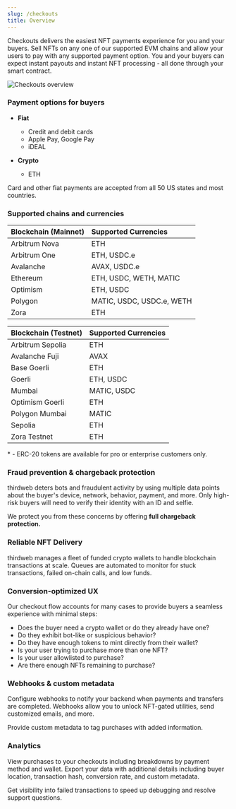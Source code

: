 ```yaml
---
slug: /checkouts
title: Overview
---
```


Checkouts delivers the easiest NFT payments experience for you and your buyers. Sell NFTs on any one of our supported EVM chains and allow your users to pay with
any supported payment option. You and your buyers can expect instant payouts and instant NFT processing - all done through your smart contract.

![Checkouts overview](./assets/checkouts-overview.svg)

### Payment options for buyers

- **Fiat**

  - Credit and debit cards
  - Apple Pay, Google Pay
  - iDEAL

- **Crypto**
  - ETH

Card and other fiat payments are accepted from all 50 US states and most countries.

### Supported chains and currencies

| Blockchain (Mainnet) | Supported Currencies                              |
| :------------------- | :------------------------------------------------ |
| Arbitrum Nova        | ETH                                               |
| Arbitrum One         | ETH, USDC.e                                         |
| Avalanche            | AVAX, USDC.e                                      |
| Ethereum             | ETH, USDC, WETH, MATIC                            |
| Optimism             | ETH, USDC                                         |
| Polygon              | MATIC, USDC, USDC.e, WETH                          |
| Zora                 | ETH                                               |

| Blockchain (Testnet) | Supported Currencies                              |
| :------------------- | :------------------------------------------------ |
| Arbitrum Sepolia     | ETH                                               |
| Avalanche Fuji       | AVAX                                              |
| Base Goerli          | ETH                                               |
| Goerli               | ETH, USDC                                         |
| Mumbai               | MATIC, USDC                                       |
| Optimism Goerli      | ETH                                               |
| Polygon Mumbai       | MATIC                                             |
| Sepolia              | ETH                                               |
| Zora Testnet         | ETH                                               |

\* - ERC-20 tokens are available for pro or enterprise customers only.

### Fraud prevention & chargeback protection

thirdweb deters bots and fraudulent activity by using multiple data points about the buyer's device, network, behavior, payment, and more. Only high-risk buyers will need to verify their identity with an ID and selfie.

We protect you from these concerns by offering **full chargeback protection.**

### Reliable NFT Delivery

thirdweb manages a fleet of funded crypto wallets to handle blockchain transactions at scale. Queues are automated to monitor for stuck transactions, failed on-chain calls, and low funds.

### Conversion-optimized UX

Our checkout flow accounts for many cases to provide buyers a seamless experience with minimal steps:

- Does the buyer need a crypto wallet or do they already have one?
- Do they exhibit bot-like or suspicious behavior?
- Do they have enough tokens to mint directly from their wallet?
- Is your user trying to purchase more than one NFT?
- Is your user allowlisted to purchase?
- Are there enough NFTs remaining to purchase?

### Webhooks & custom metadata

Configure webhooks to notify your backend when payments and transfers are completed. Webhooks allow you to unlock NFT-gated utilities, send customized emails, and more.

Provide custom metadata to tag purchases with added information.

### Analytics

View purchases to your checkouts including breakdowns by payment method and wallet. Export your data with additional details including buyer location, transaction hash, conversion rate, and custom metadata.

Get visibility into failed transactions to speed up debugging and resolve support questions.
